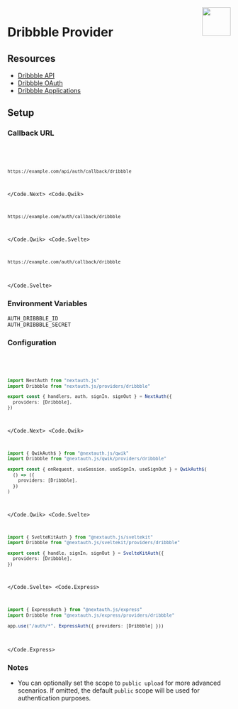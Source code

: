 
<img align="right" src="/img/providers/dribbble.svg" height="64" width="64" />

# Dribbble Provider

## Resources

- [Dribbble API](https://developer.dribbble.com)
- [Dribbble OAuth](https://developer.dribbble.com/v2/oauth/)
- [Dribbble Applications](https://dribbble.com/account/applications/new)

## Setup

### Callback URL

<Code>
  <Code.Next>

```bash
https://example.com/api/auth/callback/dribbble
```

  </Code.Next>
  <Code.Qwik>

```bash
https://example.com/auth/callback/dribbble
```

  </Code.Qwik>
  <Code.Svelte>

```bash
https://example.com/auth/callback/dribbble
```

  </Code.Svelte>
</Code>

### Environment Variables

```
AUTH_DRIBBBLE_ID
AUTH_DRIBBBLE_SECRET
```

### Configuration

<Code>
  <Code.Next>

```ts filename="/auth.ts"
import NextAuth from "nextauth.js"
import Dribbble from "nextauth.js/providers/dribbble"

export const { handlers, auth, signIn, signOut } = NextAuth({
  providers: [Dribbble],
})
```

  </Code.Next>
  <Code.Qwik>
  
```ts filename="/src/routes/plugin@auth.ts"
import { QwikAuth$ } from "@nextauth.js/qwik"
import Dribbble from "@nextauth.js/qwik/providers/dribbble"

export const { onRequest, useSession, useSignIn, useSignOut } = QwikAuth$(
  () => ({
    providers: [Dribbble],
  })
)
```

  </Code.Qwik>
  <Code.Svelte>

```ts filename="/src/auth.ts"
import { SvelteKitAuth } from "@nextauth.js/sveltekit"
import Dribbble from "@nextauth.js/sveltekit/providers/dribbble"

export const { handle, signIn, signOut } = SvelteKitAuth({
  providers: [Dribbble],
})
```

  </Code.Svelte>
  <Code.Express>

```ts filename="/src/app.ts"
import { ExpressAuth } from "@nextauth.js/express"
import Dribbble from "@nextauth.js/express/providers/dribbble"

app.use("/auth/*", ExpressAuth({ providers: [Dribbble] }))
```

  </Code.Express>
</Code>

### Notes

- You can optionally set the scope to `public upload` for more advanced scenarios. If omitted, the default `public` scope will be used for authentication purposes.

